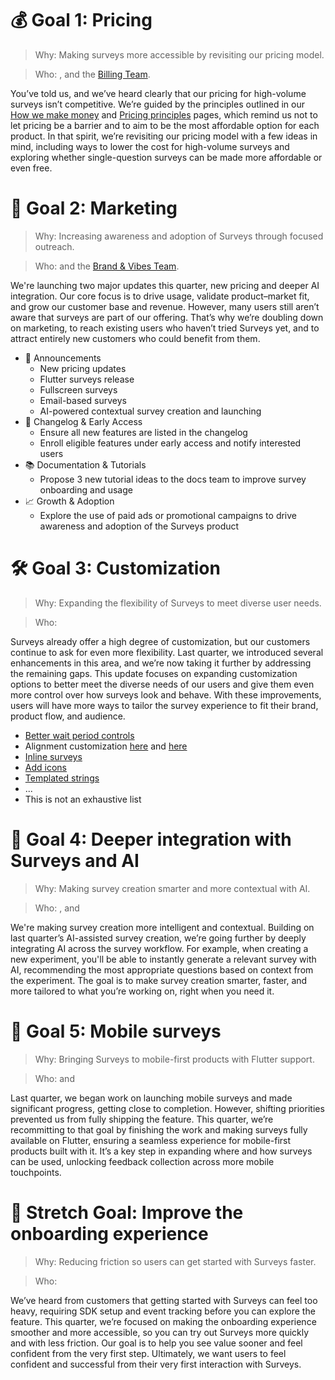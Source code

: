 # 💰 Goal 1: Pricing

> Why: Making surveys more accessible by revisiting our pricing model.

> Who: <TeamMember name="Cory Slater" photo />, <TeamMember name="Manoel Aranda Neto" photo /> and the [Billing Team](/teams/billing).


You’ve told us, and we’ve heard clearly that our pricing for high-volume surveys isn’t competitive. We’re guided by the principles outlined in our [How we make money](https://posthog.com/handbook/how-we-make-money) and [Pricing principles](https://posthog.com/handbook/engineering/feature-pricing) pages, which remind us not to let pricing be a barrier and to aim to be the most affordable option for each product. In that spirit, we’re revisiting our pricing model with a few ideas in mind, including ways to lower the cost for high-volume surveys and exploring whether single-question surveys can be made more affordable or even free.

# 📣 Goal 2: Marketing

> Why: Increasing awareness and adoption of Surveys through focused outreach.

> Who: <TeamMember name="Manoel Aranda Neto" photo /> and the [Brand & Vibes Team](/teams/brand-vibes).


We're launching two major updates this quarter, new pricing and deeper AI integration. Our core focus is to drive usage, validate product–market fit, and grow our customer base and revenue. However, many users still aren’t aware that surveys are part of our offering. That’s why we’re doubling down on marketing, to reach existing users who haven’t tried Surveys yet, and to attract entirely new customers who could benefit from them.

* 📢 Announcements
    * New pricing updates
    * Flutter surveys release
    * Fullscreen surveys
    * Email-based surveys
    * AI-powered contextual survey creation and launching
* 📝 Changelog & Early Access
    * Ensure all new features are listed in the changelog
    * Enroll eligible features under early access and notify interested users
* 📚 Documentation & Tutorials
    * Propose 3 new tutorial ideas to the docs team to improve survey onboarding and usage
* 📈 Growth & Adoption
    * Explore the use of paid ads or promotional campaigns to drive awareness and adoption of the Surveys product


# 🛠️ Goal 3: Customization

> Why: Expanding the flexibility of Surveys to meet diverse user needs.

> Who: <TeamMember name="Lucas Faria" photo />


Surveys already offer a high degree of customization, but our customers continue to ask for even more flexibility. Last quarter, we introduced several enhancements in this area, and we’re now taking it further by addressing the remaining gaps. This update focuses on expanding customization options to better meet the diverse needs of our users and give them even more control over how surveys look and behave. With these improvements, users will have more ways to tailor the survey experience to fit their brand, product flow, and audience.

- [Better wait period controls](https://github.com/PostHog/posthog/issues/30379)
- Alignment customization [here](https://github.com/PostHog/posthog/issues/28479) and [here](https://github.com/PostHog/posthog/issues/28477)
- [Inline surveys](https://github.com/PostHog/posthog/issues/30097)
- [Add icons](https://github.com/PostHog/posthog/issues/28478)
- [Templated strings](https://github.com/PostHog/posthog/issues/26620)
- ...
- This is not an exhaustive list

# 🧩 Goal 4: Deeper integration with Surveys and AI

> Why: Making survey creation smarter and more contextual with AI.

> Who: <TeamMember name="Lucas Faria" photo />, <TeamMember name="Manoel Aranda Neto" photo /> and <TeamMember name="Ioannis Josephides" photo />


We're making survey creation more intelligent and contextual. Building on last quarter’s AI-assisted survey creation, we’re going further by deeply integrating AI across the survey workflow. For example, when creating a new experiment, you'll be able to instantly generate a relevant survey with AI, recommending the most appropriate questions based on context from the experiment. The goal is to make survey creation smarter, faster, and more tailored to what you’re working on, right when you need it.

# 📱 Goal 5: Mobile surveys

> Why: Bringing Surveys to mobile-first products with Flutter support.

> Who: <TeamMember name="Manoel Aranda Neto" photo /> and <TeamMember name="Ioannis Josephides" photo />


Last quarter, we began work on launching mobile surveys and made significant progress, getting close to completion. However, shifting priorities prevented us from fully shipping the feature. This quarter, we’re recommitting to that goal by finishing the work and making surveys fully available on Flutter, ensuring a seamless experience for mobile-first products built with it. It’s a key step in expanding where and how surveys can be used, unlocking feedback collection across more mobile touchpoints.

# 🧭 Stretch Goal: Improve the onboarding experience

> Why: Reducing friction so users can get started with Surveys faster.

> Who: <TeamMember name="Lucas Faria" photo />


We’ve heard from customers that getting started with Surveys can feel too heavy, requiring SDK setup and event tracking before you can explore the feature. This quarter, we’re focused on making the onboarding experience smoother and more accessible, so you can try out Surveys more quickly and with less friction. Our goal is to help you see value sooner and feel confident from the very first step. Ultimately, we want users to feel confident and successful from their very first interaction with Surveys.

